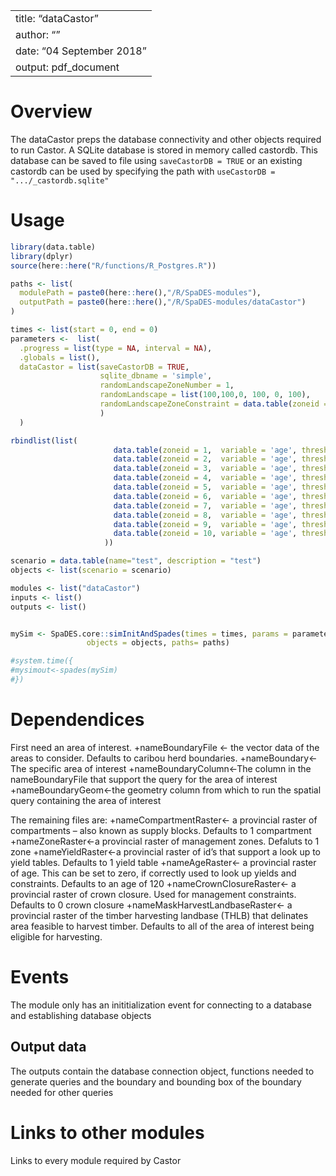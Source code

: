 <!--
Copyright 2023 Province of British Columbia
 
Licensed under the Apache License, Version 2.0 (the "License");
you may not use this file except in compliance with the License.
You may obtain a copy of the License at
 
http://www.apache.org/licenses/LICENSE-2.0
 
Unless required by applicable law or agreed to in writing, software distributed under the License is distributed on an "AS IS" BASIS,
WITHOUT WARRANTIES OR CONDITIONS OF ANY KIND, either express or implied.
See the License for the specific language governing permissions and limitations under the License.-->

---
title: "dataCastor"
author: ""
date: "04 September 2018"
output: pdf_document
---

# Overview

The dataCastor preps the database connectivity and other objects required to run Castor. A SQLite database is stored in memory called castordb. This database can be saved to file using `saveCastorDB = TRUE` or an existing castordb can be used by specifying the path with `useCastorDB = ".../_castordb.sqlite"`


# Usage

```r
library(data.table)
library(dplyr)
source(here::here("R/functions/R_Postgres.R"))

paths <- list(
  modulePath = paste0(here::here(),"/R/SpaDES-modules"),
  outputPath = paste0(here::here(),"/R/SpaDES-modules/dataCastor")
)

times <- list(start = 0, end = 0)
parameters <-  list(
  .progress = list(type = NA, interval = NA),
  .globals = list(),
  dataCastor = list(saveCastorDB = TRUE,
                    sqlite_dbname = 'simple',
                    randomLandscapeZoneNumber = 1,
                    randomLandscape = list(100,100,0, 100, 0, 100),
                    randomLandscapeZoneConstraint = data.table(zoneid = 1,  variable = 'age', threshold = 140, type = 'ge', percentage = 0)
                    )
  )

rbindlist(list(
                       data.table(zoneid = 1,  variable = 'age', threshold = 140, type = 'ge', percentage = 0),
                       data.table(zoneid = 2,  variable = 'age', threshold = 140, type = 'ge', percentage = 0),
                       data.table(zoneid = 3,  variable = 'age', threshold = 140, type = 'ge', percentage = 0),
                       data.table(zoneid = 4,  variable = 'age', threshold = 140, type = 'ge', percentage = 0),
                       data.table(zoneid = 5,  variable = 'age', threshold = 140, type = 'ge', percentage = 0),
                       data.table(zoneid = 6,  variable = 'age', threshold = 140, type = 'ge', percentage = 0),
                       data.table(zoneid = 7,  variable = 'age', threshold = 140, type = 'ge', percentage = 0),
                       data.table(zoneid = 8,  variable = 'age', threshold = 140, type = 'ge', percentage = 0),
                       data.table(zoneid = 9,  variable = 'age', threshold = 140, type = 'ge', percentage = 0),
                       data.table(zoneid = 10, variable = 'age', threshold = 140, type = 'ge', percentage = 0)
                     ))

scenario = data.table(name="test", description = "test")
objects <- list(scenario = scenario)

modules <- list("dataCastor")
inputs <- list()
outputs <- list()


mySim <- SpaDES.core::simInitAndSpades(times = times, params = parameters, modules = modules,
                 objects = objects, paths= paths)

#system.time({
#mysimout<-spades(mySim)
#})
```

# Dependendices

First need an area of interest.
+nameBoundaryFile <- the vector data of the areas to consider. Defaults to caribou herd boundaries.
+nameBoundary<-The specific area of interest
+nameBoundaryColumn<-The column in the nameBoundaryFile that support the query for the area of interest
+nameBoundaryGeom<-the geometry column from which to run the spatial query containing the area of interest

The remaining files are:
+nameCompartmentRaster<- a provincial raster of compartments -- also known as supply blocks. Defaults to 1 compartment
+nameZoneRaster<-a provincial raster of management zones. Defaluts to 1 zone
+nameYieldRaster<-a provincial raster of id's that support a look up to yield tables. Defaults to 1 yield table
+nameAgeRaster<- a provincial raster of age. This can be set to zero, if correctly used to look up yields and constraints. Defaults to an age of 120
+nameCrownClosureRaster<- a provincial raster of crown closure. Used for management constraints. Defaults to 0 crown closure
+nameMaskHarvestLandbaseRaster<- a provincial raster of the timber harvesting landbase (THLB) that delinates area feasible to harvest timber. Defaults to all of the area of interest being eligible for harvesting.

# Events

The module only has an inititialization event for connecting to a database and establishing database objects


## Output data

The outputs contain the database connection object, functions needed to generate queries and the boundary and bounding box of the boundary needed for other queries

# Links to other modules

Links to every module required by Castor

